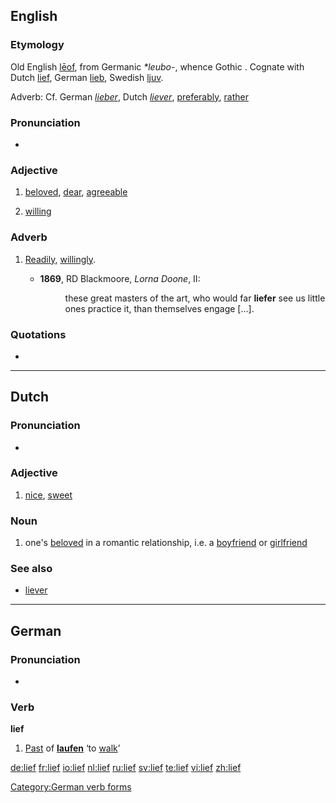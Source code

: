 ==English==

===Etymology===
Old English [[leof|lēof]], from Germanic ''*leubo-'', whence Gothic {{term|𐌻𐌹𐌿𐌱𐍃|sc=Goth|tr=liubs}}. Cognate with Dutch [[#Dutch|lief]], German [[lieb]], Swedish [[ljuv]].

Adverb: Cf. German ''[[lieber]]'', Dutch ''[[liever]]'', [[preferably]], [[rather]]

===Pronunciation===
* {{IPA|/li:f/}}

===Adjective===
{{en-adj|liefer|liefst}}

# {{archaic}} [[beloved]], [[dear]], [[agreeable]]
# {{archaic}} [[willing]]

===Adverb===
{{en-adv|liefer|liefst}}

# {{archaic}} [[readily|Readily]], [[willingly]].
#*'''1869''', RD Blackmoore, ''Lorna Doone'', II:
#*:these great masters of the art, who would far '''liefer''' see us little ones practice it,  than themselves engage [...].

===Quotations===
* {{seeCites}}

----

==Dutch==

===Pronunciation===
* {{IPA|[lif]|lang=nl}}

===Adjective===
{{nl-adj|infl=lieve|liever|liefst}}

# [[nice]], [[sweet]]

===Noun===
{{nl-noun|lieven|liefje}}

# one's [[beloved]] in a romantic relationship, i.e. a [[boyfriend]] or [[girlfriend]]

===See also===
* [[liever]]

----

==German==

===Pronunciation===
* {{IPA|[liːf]|lang=de}}

===Verb===
'''lief'''

# [[Past]] of '''[[laufen]]''' ‘to [[walk]]’

[[Category:German verb forms]]

[[de:lief]]
[[fr:lief]]
[[io:lief]]
[[nl:lief]]
[[ru:lief]]
[[sv:lief]]
[[te:lief]]
[[vi:lief]]
[[zh:lief]]